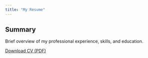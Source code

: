 ```yaml
---
title: "My Resume"
---
```


## Summary

Brief overview of my professional experience, skills, and education.

[Download CV (PDF)](AndreyPafnutyev_Resume.pdf)
